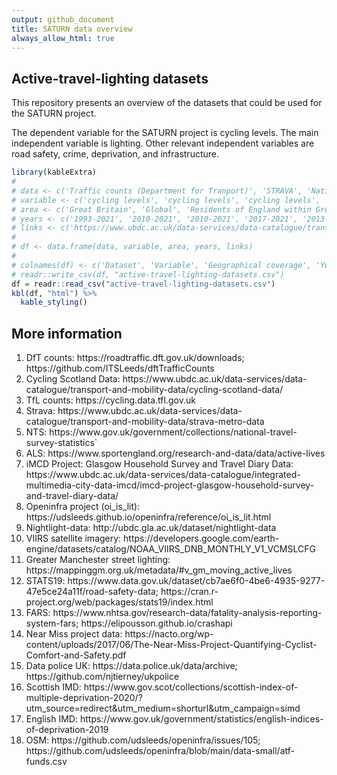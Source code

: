 ```yaml
---
output: github_document
title: SATURN data overview
always_allow_html: true
---
```

## Active-travel-lighting datasets

This repository presents an overview of the datasets that could be used for the SATURN project.

The dependent variable for the SATURN project is cycling levels. The main independent variable is lighting. Other relevant independent variables are road safety, crime, deprivation, and infrastructure.

```r
library(kableExtra)
# 
# data <- c('Traffic counts (Department for Tranport)', 'STRAVA', 'National Travel Survey (NTS)', 'Active Lives Adult Survey (ALS)', 'Transport for London (TfL) counters', 'OSM (openinfra project `oi_is_lit()` function)', 'nightlight-data', 'STATS19', 'FARS (Fatality Analysis Reporting System)', 'DATA POLICE UK', 'STRAVA', 'OSM', 'IMD')
# variable <- c('cycling levels', 'cycling levels', 'cycling levels', 'cycling levels', 'cycling levels', 'road lighting', 'road lighting', 'road safety', 'road safety', 'crime', 'individual variables (e.g. gender, age, etc.)', 'cycling infrastructure', 'spatial deprivation')
# area <- c('Great Britain', 'Global', 'Residents of England within Great Britain', 'England', 'London', 'Global', 'Glasgow and Edinburgh areas', 'Great Britain', 'US', 'England, Wales and Northern Ireland', 'Global', 'Global', 'England')
# years <- c('1993-2021', '2010-2021', '2010-2021', '2017-2021', '2013-2022', '2012-2021', '2021, 2022', '1979-2021', '1975-2020', '2013-2022', '2010-2022', '2015-2018', '2019')
# links <- c('https://www.ubdc.ac.uk/data-services/data-catalogue/transport-and-mobility-data/strava-metro-data/','https://www.gov.uk/government/collections/national-travel-survey-statistics','','','','','','','','','','','')
# 
# df <- data.frame(data, variable, area, years, links)
# 
# colnames(df) <- c('Dataset', 'Variable', 'Geographical coverage', 'Years', 'Links')
# readr::write_csv(df, "active-travel-lighting-datasets.csv")
df = readr::read_csv("active-travel-lighting-datasets.csv")
kbl(df, "html") %>%
  kable_styling()

```

## More information

1. DfT counts: https://roadtraffic.dft.gov.uk/downloads; https://github.com/ITSLeeds/dftTrafficCounts
2. Cycling Scotland Data: https://www.ubdc.ac.uk/data-services/data-catalogue/transport-and-mobility-data/cycling-scotland-data/
3. TfL counts: https://cycling.data.tfl.gov.uk 
4. Strava: https://www.ubdc.ac.uk/data-services/data-catalogue/transport-and-mobility-data/strava-metro-data
5. NTS: https://www.gov.uk/government/collections/national-travel-survey-statistics`
6. ALS: https://www.sportengland.org/research-and-data/data/active-lives
7. iMCD Project: Glasgow Household Survey and Travel Diary Data: https://www.ubdc.ac.uk/data-services/data-catalogue/integrated-multimedia-city-data-imcd/imcd-project-glasgow-household-survey-and-travel-diary-data/
8. Openinfra project (oi_is_lit): https://udsleeds.github.io/openinfra/reference/oi_is_lit.html
9. Nightlight-data: http://ubdc.gla.ac.uk/dataset/nightlight-data
10. VIIRS satellite imagery: https://developers.google.com/earth-engine/datasets/catalog/NOAA_VIIRS_DNB_MONTHLY_V1_VCMSLCFG
11. Greater Manchester street lighting: https://mappinggm.org.uk/metadata/#v_gm_moving_active_lives
12. STATS19: https://www.data.gov.uk/dataset/cb7ae6f0-4be6-4935-9277-47e5ce24a11f/road-safety-data;  https://cran.r-project.org/web/packages/stats19/index.html
13. FARS: https://www.nhtsa.gov/research-data/fatality-analysis-reporting-system-fars; https://elipousson.github.io/crashapi 
14. Near Miss project data: https://nacto.org/wp-content/uploads/2017/06/The-Near-Miss-Project-Quantifying-Cyclist-Comfort-and-Safety.pdf
15. Data police UK: https://data.police.uk/data/archive; https://github.com/njtierney/ukpolice
16. Scottish IMD: https://www.gov.scot/collections/scottish-index-of-multiple-deprivation-2020/?utm_source=redirect&utm_medium=shorturl&utm_campaign=simd
17. English IMD: https://www.gov.uk/government/statistics/english-indices-of-deprivation-2019
18. OSM: https://github.com/udsleeds/openinfra/issues/105; https://github.com/udsleeds/openinfra/blob/main/data-small/atf-funds.csv

